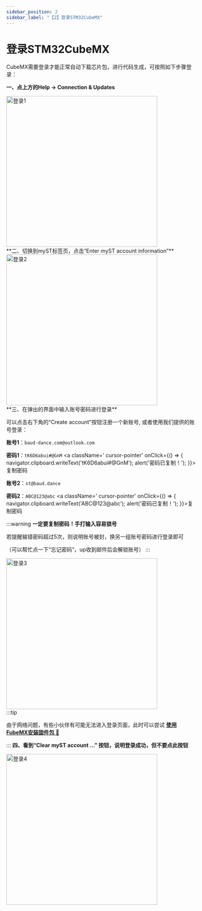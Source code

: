 ```yaml
---
sidebar_position: 2
sidebar_label: "【2】登录STM32CubeMX"
---
```


# 登录STM32CubeMX

CubeMX需要登录才能正常自动下载芯片包，进行代码生成，可按照如下步骤登录：

**一、点上方的Help -> Connection & Updates**
<div style={{ display: "flex", justifyContent: "center", alignItems: "center", marginBottom: "20px"}}>
<img src={require('./img/登录1.png').default} alt="登录1" width="400px" />
</div>
**二、切换到myST标签页，点击“Enter myST account information”**
<div style={{ display: "flex", justifyContent: "center", alignItems: "center", marginBottom: "20px"}}>
<img src={require('./img/登录2.png').default} alt="登录2" width="400px" />
</div>
**三、在弹出的界面中输入账号密码进行登录**

可以点击右下角的“Create account”按钮注册一个新账号, 或者使用我们提供的账号登录：

**账号1**：`baud-dance.com@outlook.com`

**密码1**：`tK6D6abui#@GnM` <a className=' cursor-pointer'  onClick={() => { navigator.clipboard.writeText('tK6D6abui#@GnM');    alert('密码已复制！');  }}>复制密码</a>

**账号2**：`st@baud.dance`

**密码2**：`ABC@123@abc` <a className=' cursor-pointer'  onClick={() => { navigator.clipboard.writeText('ABC@123@abc');    alert('密码已复制！');  }}>复制密码</a>

:::warning 
**一定要复制密码！手打输入容易锁号**

若提醒输错密码超过5次，则说明账号被封，换另一组账号密码进行登录即可

（可以帮忙点一下“忘记密码”，up收到邮件后会解锁账号）
:::
<div style={{ display: "flex", justifyContent: "center", alignItems: "center", marginBottom: "20px"}}>
<img src={require('./img/登录3.png').default} alt="登录3" width="400px" />
</div>
:::tip 

由于网络问题，有些小伙伴有可能无法进入登录页面，此时可以尝试 <a href="/docs/stm32/FAQ/fubemxInstallPackage">**使用FubeMX安装固件包** 🔗</a>

:::
**四、看到“Clear myST account ...” 按钮，说明登录成功，但不要点此按钮**
<div style={{ display: "flex", justifyContent: "center", alignItems: "center", marginBottom: "20px"}}>
<img src={require('./img/登录4.png').default} alt="登录4" width="400px" />
</div>
